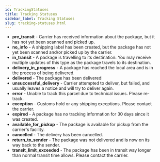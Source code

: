 ```yaml
---
id: TrackingStatuses
title: Tracking Statuses
sidebar_label: Tracking Statuses
slug: tracking-statuses.html
---
```


- **pre_transit** - Carrier has received information about the package, but it has not yet been scanned and picked up.
- **no_info** - A shipping label has been created, but the package has not yet been scanned and/or picked up by the carrier.
- **in_transit** - A package is travelling to its destination. You may receive multiple updates of this type as the package travels to its destination.
- **delivery_in_progress** - A package has reached the local area and is in the process of being delivered.
- **delivered** - The package has been delivered
- **unsuccessful_delivery** - Carrier attempted to deliver, but failed, and usually leaves a notice and will try to deliver again.
- **error** - Unable to track this parcel due to technical issues. Please re-track.
- **exception** - Customs hold or any shipping exceptions. Please contact the carrier.
- **expired** - A package has no tracking information for 30 days since it was created.
- **available_for_pickup** - The package is available for pickup from the carrier's facility.
- **cancelled** - The delivery has been cancelled.
- **return_to_sender** - The package was not delivered and is now on its way back to the sender.
- **transit_limit_exceeded** - The package has been in transit way longer than normal transit time allows. Please contact the carrier.

